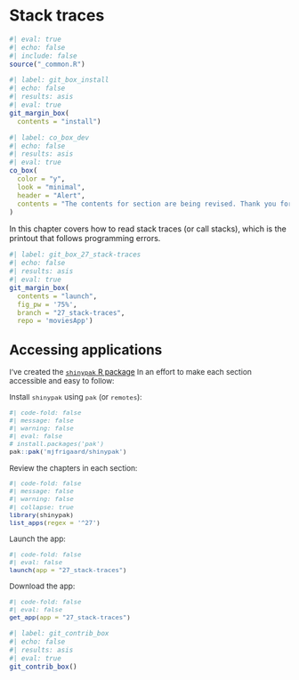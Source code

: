 # Stack traces {#sec-stack-traces}

```r
#| eval: true 
#| echo: false 
#| include: false
source("_common.R")
```

```r
#| label: git_box_install
#| echo: false
#| results: asis
#| eval: true
git_margin_box(
  contents = "install")
```

```r
#| label: co_box_dev
#| echo: false
#| results: asis
#| eval: true
co_box(
  color = "y", 
  look = "minimal",
  header = "Alert",
  contents = "The contents for section are being revised. Thank you for your patience."
)
```

In this chapter covers how to read stack traces (or call stacks), which is the printout that follows programming errors. 

```r
#| label: git_box_27_stack-traces
#| echo: false
#| results: asis
#| eval: true
git_margin_box(
  contents = "launch",
  fig_pw = '75%', 
  branch = "27_stack-traces", 
  repo = 'moviesApp')
```

:::: {.callout-tip collapse='true' appearance='simple'}

## [Accessing applications]{style='font-weight: bold; font-size: 1.15em;'}

::: {style='font-size: 0.95em; color: #282b2d;'}

I've created the [`shinypak` R package](https://mjfrigaard.github.io/shinypak/) In an effort to make each section accessible and easy to follow:
  
Install `shinypak` using `pak` (or `remotes`):

```r
#| code-fold: false 
#| message: false
#| warning: false
#| eval: false
# install.packages('pak')
pak::pak('mjfrigaard/shinypak')
```

Review the chapters in each section:
  
```r
#| code-fold: false 
#| message: false
#| warning: false
#| collapse: true
library(shinypak)
list_apps(regex = '^27')
```

Launch the app: 

```r
#| code-fold: false 
#| eval: false
launch(app = "27_stack-traces")
```

Download the app: 

```r
#| code-fold: false 
#| eval: false
get_app(app = "27_stack-traces")
```

::: 

::::

```r
#| label: git_contrib_box
#| echo: false
#| results: asis
#| eval: true
git_contrib_box()
```
